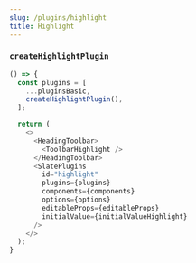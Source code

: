 ```yaml
---
slug: /plugins/highlight
title: Highlight
---
```


### `createHighlightPlugin`

```ts live
() => {
  const plugins = [
    ...pluginsBasic,
    createHighlightPlugin(),
  ];

  return (
    <>
      <HeadingToolbar>
        <ToolbarHighlight />
      </HeadingToolbar>
      <SlatePlugins
        id="highlight"
        plugins={plugins}
        components={components}
        options={options}
        editableProps={editableProps}
        initialValue={initialValueHighlight}
      />
    </>
  );
}
```